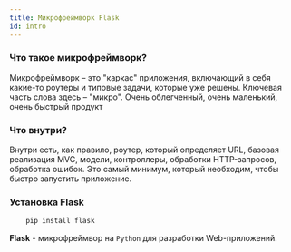```yaml
---
title: Микрофреймворк Flask
id: intro
---
```

### Что такое микрофреймворк?

Микрофреймворк – это "каркас" приложения, включающий в себя какие-то роутеры и типовые задачи,
которые уже решены. Ключевая часть слова здесь – "микро". Очень облегченный, очень маленький,
очень быстрый продукт


### Что внутри?

Внутри есть, как правило, роутер, который определяет URL, базовая реализация MVC,
модели, контроллеры, обработки HTTP-запросов, обработка ошибок. Это самый минимум,
который необходим, чтобы быстро запустить приложение.

### Установка Flask

```python
    pip install flask
```



**Flask** - микрофреймвор на `Python` для разработки Web-приложений.

<Link
  title="Flask"
  href="https://palletsprojects.com/p/flask/"
  image="https://flask.palletsprojects.com/en/1.1.x/_static/flask-icon.png"
/>
